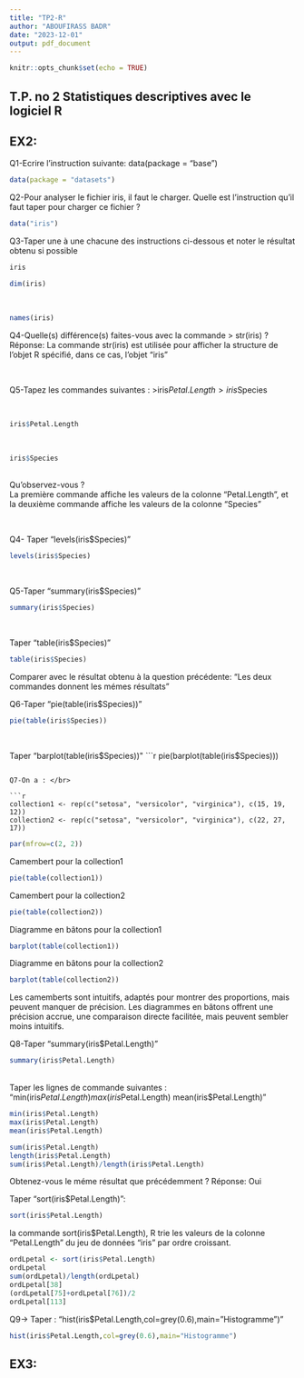 ```yaml
---
title: "TP2-R"
author: "ABOUFIRASS BADR"
date: "2023-12-01"
output: pdf_document
---
```


```r
knitr::opts_chunk$set(echo = TRUE)
```

## T.P. no 2 Statistiques descriptives avec le logiciel R
## EX2:

Q1-Ecrire l’instruction suivante: data(package = "base")
```r
data(package = "datasets")

```
Q2-Pour analyser le fichier iris, il faut le charger. Quelle est l’instruction qu’il faut taper pour charger ce fichier ?

```r
data("iris")

```
Q3-Taper une à une chacune des instructions ci-dessous et noter le résultat obtenu si possible

```r
iris
```
  
```r
dim(iris)
```
<br/>
```r
names(iris)
```

Q4-Quelle(s) différence(s) faites-vous avec la commande > str(iris) ? 
Réponse:
La commande str(iris) est utilisée pour afficher la structure de l'objet R spécifié, dans ce cas, l'objet "iris"

<br/>

Q5-Tapez les commandes suivantes :
>iris$Petal.Length
>iris$Species

<br/>
```r
iris$Petal.Length
```
<br/>
```r
iris$Species
```
<br/>
Qu’observez-vous ? <br/>
La première commande affiche les valeurs de la colonne "Petal.Length", et la deuxième commande affiche les valeurs de la colonne "Species"

<br/>


Q4- Taper "levels(iris$Species)"

```r
levels(iris$Species)
```
</br>

Q5-Taper "summary(iris$Species)"

```r
summary(iris$Species)
```
</br>

Taper "table(iris$Species)"

```r
table(iris$Species)
```
Comparer avec le résultat obtenu à la question précédente:
"Les deux commandes donnent les mémes résultats"
</br>

Q6-Taper "pie(table(iris$Species))"

```r
pie(table(iris$Species))
```
 </br>

Taper "barplot(table(iris$Species))"
```r
pie(barplot(table(iris$Species)))
```

Q7-On a : </br>

```r
collection1 <- rep(c("setosa", "versicolor", "virginica"), c(15, 19, 12))
collection2 <- rep(c("setosa", "versicolor", "virginica"), c(22, 27, 17))
```

```r
par(mfrow=c(2, 2))
```

Camembert pour la collection1

```r
pie(table(collection1))
```

Camembert pour la collection2

```r
pie(table(collection2))
```

Diagramme en bâtons pour la collection1

```r
barplot(table(collection1))
```
Diagramme en bâtons pour la collection2


```r
barplot(table(collection2))
```

Les camemberts sont intuitifs, adaptés pour montrer des proportions, mais peuvent manquer de précision. Les diagrammes en bâtons offrent une précision accrue, une comparaison directe facilitée, mais peuvent sembler moins intuitifs.

Q8-Taper "summary(iris$Petal.Length)"

```r
summary(iris$Petal.Length)
```
</br>
 Taper les lignes de commande suivantes :
"min(iris$Petal.Length) max(iris$Petal.Length) mean(iris$Petal.Length)"

```r
min(iris$Petal.Length) 
max(iris$Petal.Length) 
mean(iris$Petal.Length)
```

```r
sum(iris$Petal.Length)
length(iris$Petal.Length)
sum(iris$Petal.Length)/length(iris$Petal.Length)
```
Obtenez-vous le méme résultat que précédemment ? Réponse: Oui
</br>

Taper  "sort(iris$Petal.Length)":

```r
sort(iris$Petal.Length)
```
la commande sort(iris$Petal.Length), R trie les valeurs de la colonne "Petal.Length" du jeu de données "iris" par ordre croissant.

```r
ordLpetal <- sort(iris$Petal.Length)
ordLpetal
sum(ordLpetal)/length(ordLpetal)
ordLpetal[38]
(ordLpetal[75]+ordLpetal[76])/2
ordLpetal[113]
```
Q9-> Taper : "hist(iris$Petal.Length,col=grey(0.6),main="Histogramme")"

```r
hist(iris$Petal.Length,col=grey(0.6),main="Histogramme")
```

## EX3:



